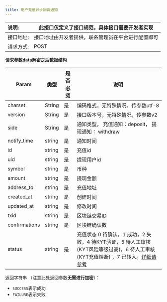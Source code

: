 ---
title: 用户充值异步回调通知
---

| 说明:     | 此接口仅定义了接口规范，具体接口需要开发者实现     |
| :-------- | -------------------------------------------------- |
| 接口地址: | 接口地址由开发者提供，联系管理员在平台进行配置即可 |
| 请求方式: | POST                                               |



**请求参数data解密之后数据结构**

| Param         | 类型   | 是否必须 | 说明                                                         |
| ------------- | ------ | -------- | ------------------------------------------------------------ |
| charset       | String | 是       | 编码格式，无特殊情况，传参数utf-8                            |
| version       | String | 是       | 接口版本号，无特殊情况，传参数v2                             |
| side          | String | 是       | 通知类型， 充值通知：deposit， 提现通知： withdraw           |
| notify_time   | string | 是       | 通知时间                                                     |
| id            | string | 是       | 充值id                                                       |
| uid           | string | 是       | 提现用户id                                                   |
| symbol        | string | 是       | 币种                                                         |
| amount        | string | 是       | 提现金额                                                     |
| address_to    | string | 是       | 充值地址                                                     |
| created_at    | string | 是       | 创建时间                                                     |
| updated_at    | string | 是       | 修改时间                                                     |
| txid          | string | 是       | 区块链交易ID                                                 |
| confirmations | string | 是       | 区块链确认数                                                 |
| status        | string | 是       | 充值状态 0 待确认，1 成功，2 失败，4 待KYT验证，5 待人工审核(KYT风险等级过高)，6 待人工审核(KYT充值熔断) ，7 已转入。[详细请参考](/help-center/manage-joint/account-transfer/transfer#ii)|


返回字符串 （注意此处返回参数**无需进行加密**）：
* `SUCCESS`表示成功
* `FAILURE`表示失败
